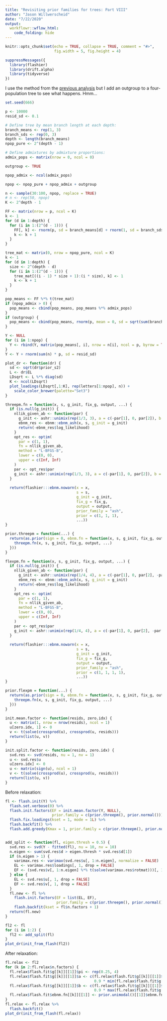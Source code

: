 ```yaml
---
title: "Revisiting prior families for trees: Part VIII"
author: "Jason Willwerscheid"
date: "7/22/2020"
output:
  workflowr::wflow_html:
    code_folding: hide
---
```


```r
knitr::opts_chunk$set(echo = TRUE, collapse = TRUE, comment = "#>",
                      fig.width = 5, fig.height = 4)
```

```r
suppressMessages({
  library(flashier)
  library(drift.alpha)
  library(tidyverse)
})
```

I use the method from the [previous analysis](pm1_priors7.html) but I add an outgroup to a four-population tree to see what happens. Hmm...

```r
set.seed(666)

p <- 10000
resid_sd <- 0.1

# Define tree by mean branch length at each depth:
branch_means <- rep(1, 3)
branch_sds <- rep(0, 3)
depth <- length(branch_means)
npop_pure <- 2^(depth - 1)

# Define admixtures by admixture proportions:
admix_pops <- matrix(nrow = 0, ncol = 0)

outgroup <- TRUE

npop_admix <- ncol(admix_pops)

npop <- npop_pure + npop_admix + outgroup

n <- sample(30:100, npop, replace = TRUE)
# n <- rep(50, npop)
K <- 2^depth - 1

FF <- matrix(nrow = p, ncol = K)
k <- 1
for (d in 1:depth) {
  for (i in 1:(2^(d - 1))) {
    FF[, k] <- rnorm(p, sd = branch_means[d] + rnorm(1, sd = branch_sds[d]))
    k <- k + 1
  }
}

tree_mat <- matrix(0, nrow = npop_pure, ncol = K)
k <- 1
for (d in 1:depth) {
  size <- 2^(depth - d)
  for (i in 1:(2^(d - 1))) {
    tree_mat[((i - 1) * size + 1):(i * size), k] <- 1
    k <- k + 1
  }
}

pop_means <- FF %*% t(tree_mat)
if (npop_admix > 0) {
  pop_means <- cbind(pop_means, pop_means %*% admix_pops)
}
if (outgroup) {
  pop_means <- cbind(pop_means, rnorm(p, mean = 0, sd = sqrt(sum(branch_sds^2))))
}

Y <- NULL
for (i in 1:npop) {
  Y <- rbind(Y, matrix(pop_means[, i], nrow = n[i], ncol = p, byrow = TRUE))
}
Y <- Y + rnorm(sum(n) * p, sd = resid_sd)

plot_dr <- function(dr) {
  sd <- sqrt(dr$prior_s2)
  L <- dr$EL
  LDsqrt <- L %*% diag(sd)
  K <- ncol(LDsqrt)
  plot_loadings(LDsqrt[,1:K], rep(letters[1:npop], n)) +
    scale_color_brewer(palette="Set3")
}

threepm.fn = function(x, s, g_init, fix_g, output, ...) {
  if (is.null(g_init)) {
    nllik_given_ab <- function(par) {
      g_init <- ashr::unimix(rep(1/3, 3), a = c(-par[1], 0, par[2]), b = c(-par[1], 0, par[2]))
      ebnm_res <- ebnm::ebnm_ash(x, s, g_init = g_init)
      return(-ebnm_res$log_likelihood)
    }
    opt_res <- optim(
      par = c(1, 1), 
      fn = nllik_given_ab, 
      method = "L-BFGS-B", 
      lower = c(0, 0), 
      upper = c(Inf, Inf)
    )
    par <- opt_res$par
    g_init <- ashr::unimix(rep(1/3, 3), a = c(-par[1], 0, par[2]), b = c(-par[1], 0, par[2]))
  }
  
  return(flashier:::ebnm.nowarn(x = x,
                                s = s,
                                g_init = g_init,
                                fix_g = fix_g,
                                output = output,
                                prior_family = "ash",
                                prior = c(1, 1, 1),
                                ...))
}

prior.threepm = function(...) {
  return(as.prior(sign = 0, ebnm.fn = function(x, s, g_init, fix_g, output) {
    threepm.fn(x, s, g_init, fix_g, output, ...)
  }))
}

flexpm.fn = function(x, s, g_init, fix_g, output, ...) {
  if (is.null(g_init)) {
    nllik_given_ab <- function(par) {
      g_init <- ashr::unimix(rep(1/4, 4), a = c(-par[1], 0, par[2], -par[1]), b = c(-par[1], 0, par[2], par[2]))
      ebnm_res <- ebnm::ebnm_ash(x, s, g_init = g_init)
      return(-ebnm_res$log_likelihood)
    }
    opt_res <- optim(
      par = c(1, 1), 
      fn = nllik_given_ab, 
      method = "L-BFGS-B", 
      lower = c(0, 0), 
      upper = c(Inf, Inf)
    )
    par <- opt_res$par
    g_init <- ashr::unimix(rep(1/4, 4), a = c(-par[1], 0, par[2], -par[1]), b = c(-par[1], 0, par[2], par[2]))
  }
  
  return(flashier:::ebnm.nowarn(x = x,
                                s = s,
                                g_init = g_init,
                                fix_g = fix_g,
                                output = output,
                                prior_family = "ash",
                                prior = c(1, 1, 1, 1),
                                ...))
}

prior.flexpm = function(...) {
  return(as.prior(sign = 0, ebnm.fn = function(x, s, g_init, fix_g, output) {
    threepm.fn(x, s, g_init, fix_g, output, ...)
  }))
}

init.mean.factor <- function(resids, zero.idx) {
  u <- matrix(1, nrow = nrow(resids), ncol = 1)
  u[zero.idx, 1] <- 0
  v <- t(solve(crossprod(u), crossprod(u, resids)))
  return(list(u, v))
}

init.split.factor <- function(resids, zero.idx) {
  svd.res <- svd(resids, nu = 1, nv = 1)
  u <- svd.res$u
  u[zero.idx] <- 0
  u <- matrix(sign(u), ncol = 1)
  v <- t(solve(crossprod(u), crossprod(u, resids)))
  return(list(u, v))
}
```

Before relaxation:

```r
fl <- flash.init(Y) %>%
  flash.set.verbose(0) %>%
  flash.init.factors(EF = init.mean.factor(Y, NULL), 
                     prior.family = c(prior.threepm(), prior.normal())) %>%
  flash.fix.loadings(kset = 1, mode = 1L) %>%
  flash.backfit() %>%
  flash.add.greedy(Kmax = 1, prior.family = c(prior.threepm(), prior.normal())) 


add_split <- function(fl, eigen.thresh = 0.5) {
  svd.res <- svd(Y - fitted(fl), nu = 10, nv = 10)
  n.eigen <- sum(svd.res$d > eigen.thresh * svd.res$d[1])
  if (n.eigen > 1) {
    varimax.res <- varimax(svd.res$u[, 1:n.eigen], normalize = FALSE)
    EL <- varimax.res$loadings[, 1, drop = FALSE]
    EF <- (svd.res$v[, 1:n.eigen] %*% t(solve(varimax.res$rotmat)))[, 1, drop = FALSE]
  } else {
    EL <- svd.res$u[, 1, drop = FALSE]
    EF <- svd.res$v[, 1, drop = FALSE]
  }
  fl.new <- fl %>%
    flash.init.factors(EF = list(EL, EF),
                       prior.family = c(prior.threepm(), prior.normal())) %>%
    flash.backfit(kset = fl$n.factors + 1)
  return(fl.new)
}

fl2 <- fl
for (i in 1:2) {
  fl2 <- add_split(fl)
}
plot_dr(init_from_flash(fl2))
```

After relaxation:

```r
fl.relax <- fl2
for (k in 2:fl.relax$n.factors) {
  fl.relax$flash.fit$g[[k]][[1]]$pi <- rep(0.25, 4)
  fl.relax$flash.fit$g[[k]][[1]]$a <- c(fl.relax$flash.fit$g[[k]][[1]]$a,
                                        0.9 * min(fl.relax$flash.fit$g[[k]][[1]]$a))
  fl.relax$flash.fit$g[[k]][[1]]$b <- c(fl.relax$flash.fit$g[[k]][[1]]$b,
                                        0.9 * max(fl.relax$flash.fit$g[[k]][[1]]$b))
  fl.relax$flash.fit$ebnm.fn[[k]][[1]] <- prior.unimodal()[[1]]$ebnm.fn
}
fl.relax <- fl.relax %>% 
  flash.backfit()
plot_dr(init_from_flash(fl.relax))
```
